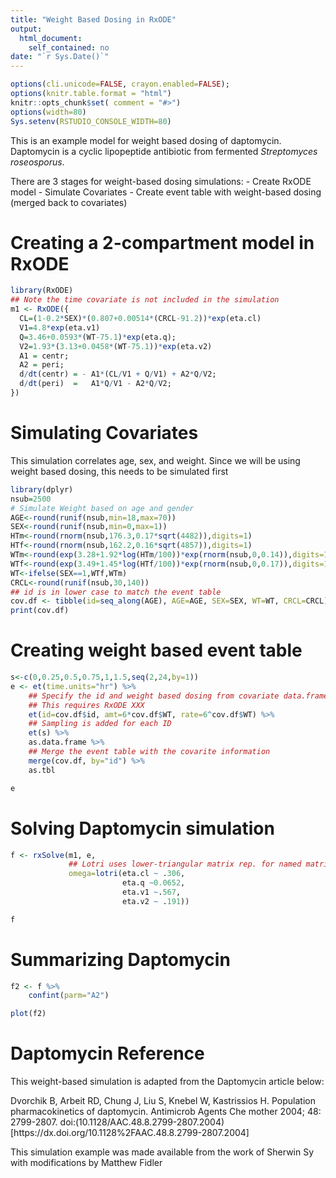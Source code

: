 ```yaml
---
title: "Weight Based Dosing in RxODE"
output:
  html_document:
    self_contained: no
date: "`r Sys.Date()`"
---
```


```r
options(cli.unicode=FALSE, crayon.enabled=FALSE);
options(knitr.table.format = "html")
knitr::opts_chunk$set( comment = "#>")
options(width=80)
Sys.setenv(RSTUDIO_CONSOLE_WIDTH=80)
```

This is an example model for weight based dosing of
daptomycin. Daptomycin is a cyclic lipopeptide antibiotic from
fermented *Streptomyces roseosporus*.

There are 3 stages for weight-based dosing simulations:
- Create RxODE model
- Simulate Covariates
- Create event table with weight-based dosing (merged back to covariates)

# Creating a 2-compartment model in RxODE

```r
library(RxODE)
## Note the time covariate is not included in the simulation
m1 <- RxODE({
  CL=(1-0.2*SEX)*(0.807+0.00514*(CRCL-91.2))*exp(eta.cl)
  V1=4.8*exp(eta.v1)
  Q=3.46+0.0593*(WT-75.1)*exp(eta.q);
  V2=1.93*(3.13+0.0458*(WT-75.1))*exp(eta.v2)
  A1 = centr;
  A2 = peri;
  d/dt(centr) = - A1*(CL/V1 + Q/V1) + A2*Q/V2;
  d/dt(peri)  =   A1*Q/V1 - A2*Q/V2;
})
```

# Simulating Covariates

This simulation correlates age, sex, and weight. Since we will be
using weight based dosing, this needs to be simulated first

```r
library(dplyr)
nsub=2500
# Simulate Weight based on age and gender
AGE<-round(runif(nsub,min=18,max=70))
SEX<-round(runif(nsub,min=0,max=1))
HTm<-round(rnorm(nsub,176.3,0.17*sqrt(4482)),digits=1)
HTf<-round(rnorm(nsub,162.2,0.16*sqrt(4857)),digits=1)
WTm<-round(exp(3.28+1.92*log(HTm/100))*exp(rnorm(nsub,0,0.14)),digits=1)
WTf<-round(exp(3.49+1.45*log(HTf/100))*exp(rnorm(nsub,0,0.17)),digits=1)
WT<-ifelse(SEX==1,WTf,WTm)
CRCL<-round(runif(nsub,30,140))
## id is in lower case to match the event table
cov.df <- tibble(id=seq_along(AGE), AGE=AGE, SEX=SEX, WT=WT, CRCL=CRCL)
print(cov.df)
```
# Creating weight based event table

```r
s<-c(0,0.25,0.5,0.75,1,1.5,seq(2,24,by=1))
e <- et(time.units="hr") %>%
    ## Specify the id and weight based dosing from covariate data.frame
    ## This requires RxODE XXX 
    et(id=cov.df$id, amt=6*cov.df$WT, rate=6^cov.df$WT) %>%
    ## Sampling is added for each ID
    et(s) %>%
    as.data.frame %>%
    ## Merge the event table with the covarite information
    merge(cov.df, by="id") %>%
    as.tbl

e
```

# Solving Daptomycin simulation

```r
f <- rxSolve(m1, e,
             ## Lotri uses lower-triangular matrix rep. for named matrix
             omega=lotri(eta.cl ~ .306, 
                         eta.q ~0.0652,
                         eta.v1 ~.567,
                         eta.v2 ~ .191))

f
```
# Summarizing Daptomycin

```r
f2 <- f %>%
    confint(parm="A2")

plot(f2)
```

#

# Daptomycin Reference

This weight-based simulation is adapted from the Daptomycin article
below:

Dvorchik B, Arbeit RD, Chung J, Liu S, Knebel W, Kastrissios
H. Population pharmacokinetics of daptomycin. Antimicrob Agents
Che mother 2004; 48: 2799-2807. doi:(10.1128/AAC.48.8.2799-2807.2004)[https://dx.doi.org/10.1128%2FAAC.48.8.2799-2807.2004]

This simulation example was made available from the work of Sherwin Sy
with modifications by Matthew Fidler
